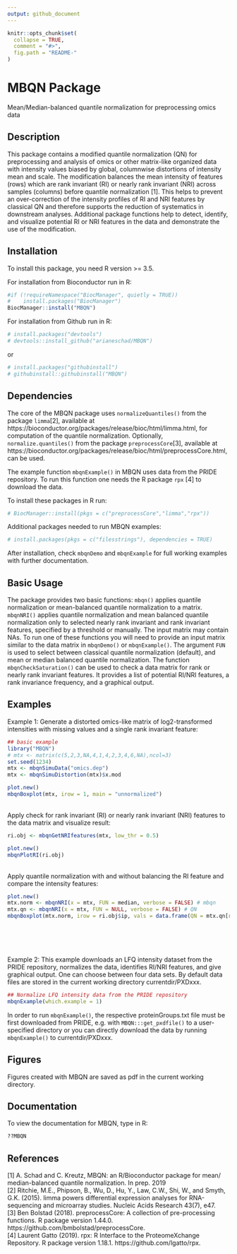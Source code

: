 ```yaml
---
output: github_document
---
```


<!-- README.md is generated from README.Rmd. Please edit that file -->

```r
knitr::opts_chunk$set(
  collapse = TRUE,
  comment = "#>",
  fig.path = "README-"
)
```

# MBQN Package
Mean/Median-balanced quantile normalization for preprocessing omics data

## Description
This package contains a modified quantile normalization (QN) for preprocessing and analysis of omics or other matrix-like organized data with intensity values biased by global, columnwise distortions of intensity mean and scale. The modification balances the mean intensity of features (rows) which are rank invariant (RI) or nearly rank invariant (NRI) across samples (columns) before quantile normalization [1]. This helps to prevent an over-correction of the intensity profiles of RI and NRI features by classical QN and therefore supports the reduction of systematics in downstream analyses. Additional package functions help to detect, identify, and visualize potential RI or NRI features in the data and demonstrate the use of the modification. 
 

## Installation
To install this package, you need R version >= 3.5.

For installation from Bioconductor run in R:
```r
#if (!requireNamespace("BiocManager", quietly = TRUE))
#    install.packages("BiocManager")
BiocManager::install("MBQN")
```

For installation from Github run in R: 
```r
# install.packages("devtools")
# devtools::install_github("arianeschad/MBQN")
```
or
```r
# install.packages("githubinstall")
# githubinstall::githubinstall("MBQN")
```

## Dependencies
The core of the MBQN package uses `normalizeQuantiles()` from the package `limma`[2], available at https://bioconductor.org/packages/release/bioc/html/limma.html, for computation of the quantile normalization. Optionally, `normalize.quantiles()` from the package `preprocessCore`[3], available at https://bioconductor.org/packages/release/bioc/html/preprocessCore.html, can be used. <br/>

The example function `mbqnExample()` in MBQN uses data from the PRIDE repository. To run this function one needs the R package `rpx` [4] to download the data. <br/>

To install these packages in R run: <br/>
```r
# BiocManager::install(pkgs = c("preprocessCore","limma","rpx"))
```

Additional packages needed to run MBQN examples:  <br/>
```r
# install.packages(pkgs = c("filesstrings"), dependencies = TRUE)
```

After installation, check `mbqnDemo` and `mbqnExample` for full working examples with further documentation.

## Basic Usage
The package provides two basic functions: `mbqn()` applies quantile normalization or mean-balanced quantile normalization to a matrix. `mbqnNRI()` applies quantile normalization and mean balanced quantile normalization only to selected nearly rank invariant and rank invariant features, specified by a threshold or manually. The input matrix may contain NAs. To run one of these functions you will need to provide an input matrix similar to the data matrix in `mbqnDemo()` or `mbqnExample()`. The argument `FUN` is used to select between classical quantile normalization (default), and mean or median balanced quantile normalization. The function `mbqnCheckSaturation()` can be used to check a data matrix for rank or nearly rank invariant features. It provides a list of potential RI/NRI features, a rank invariance frequency, and a graphical output. 

## Examples
Example 1: Generate a distorted omics-like matrix of log2-transformed intensities with missing values and a single rank invariant feature:

```r
## basic example
library("MBQN")
# mtx <- matrix(c(5,2,3,NA,4,1,4,2,3,4,6,NA),ncol=3)
set.seed(1234)
mtx <- mbqnSimuData("omics.dep")
mtx <- mbqnSimuDistortion(mtx)$x.mod
```
```r
plot.new()
mbqnBoxplot(mtx, irow = 1, main = "unnormalized")
```
<br />
Apply check for rank invariant (RI) or nearly rank invariant (NRI) features to the data matrix and visualize result:
```r
ri.obj <- mbqnGetNRIfeatures(mtx, low_thr = 0.5)
```
```r
plot.new()
mbqnPlotRI(ri.obj)
```
<br />
Apply quantile normalization with and without balancing the RI feature and compare the intensity features: 
```r
plot.new()
mtx.norm <- mbqnNRI(x = mtx, FUN = median, verbose = FALSE) # mbqn
mtx.qn <- mbqnNRI(x = mtx, FUN = NULL, verbose = FALSE) # QN
mbqnBoxplot(mtx.norm, irow = ri.obj$ip, vals = data.frame(QN = mtx.qn[ri.obj$ip,]), main = "normalized")
```

<br /><br />
<br /><br />
Example 2: This example downloads an LFQ intensity dataset from the PRIDE repository, normalizes the data, identifies RI/NRI features, and give graphical output. One can choose between four data sets. By default data files are stored in the current working directory currentdir/PXDxxx.

```r
## Normalize LFQ intensity data from the PRIDE repository
mbqnExample(which.example = 1)
```

In order to run `mbqnExample()`, the respective proteinGroups.txt file must be first downloaded from PRIDE, e.g. with `MBQN:::get_pxdfile()` to a user-specified directory or you can directly download the data by running `mbqnExample()` to currentdir/PXDxxx. 

## Figures
Figures created with MBQN are saved as pdf in the current working directory.

## Documentation
To view the documentation for MBQN, type in R:

```r
??MBQN
```

## References
[1] A. Schad and C. Kreutz, MBQN: an R/Bioconductor package for mean/ median-balanced quantile normalization. In prep. 2019 <br/>
[2] Ritchie, M.E., Phipson, B., Wu, D., Hu, Y., Law, C.W., Shi, W., and Smyth, G.K. (2015). limma powers differential expression analyses for RNA-sequencing and microarray studies. Nucleic Acids Research 43(7), e47. <br/>
[3] Ben Bolstad (2018). preprocessCore: A collection of pre-processing functions. R package version 1.44.0. https://github.com/bmbolstad/preprocessCore. <br/>
[4] Laurent Gatto (2019). rpx: R Interface to the ProteomeXchange Repository. R package version
  1.18.1. https://github.com/lgatto/rpx. 
